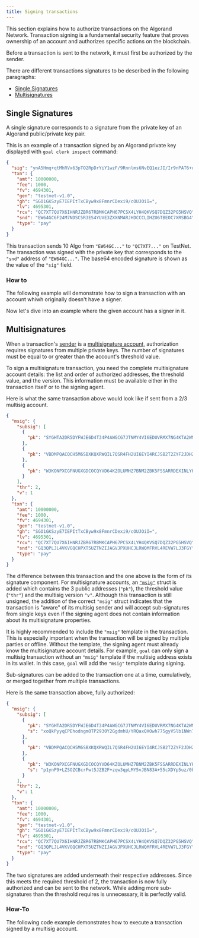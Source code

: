 ```yaml
---
title: Signing transactions
---
```



This section explains how to authorize transactions on the Algorand Network. Transaction signing is a fundamental security feature that proves ownership of an account and authorizes specific actions on the blockchain.

Before a transaction is sent to the network, it must first be authorized by the sender.

There are different transactions signatures to be described in the following paragraphs:

- [Single Signatures](#single-signatures)
- [Multisignatures](#multisignatures)

## Single Signatures

A single signature corresponds to a signature from the private key of an Algorand public/private key pair.

<LinkCard
  title='Keys & Signing'
  href='/concepts/accounts/keys-signing'
  description='Learn more about Algorand public/private key pairs and how they are used for signing.'
/>

This is an example of a transaction signed by an Algorand private key displayed with `goal clerk inspect` command:

```json
{
  "sig": "ynA5Hmq+qtMhRVx63pTO2RpDrYiY1wzF/9Rnnlms6NvEQ1ezJI/Ir9nPAT6+u+K8BQ32pplVrj5NTEMZQqy9Dw==",
  "txn": {
    "amt": 10000000,
    "fee": 1000,
    "fv": 4694301,
    "gen": "testnet-v1.0",
    "gh": "SGO1GKSzyE7IEPItTxCByw9x8FmnrCDexi9/cOUJOiI=",
    "lv": 4695301,
    "rcv": "QC7XT7QU7X6IHNRJZBR67RBMKCAPH67PCSX4LYH4QKVSQ7DQZ32PG5HSVQ",
    "snd": "EW64GC6F24M7NDSC5R3ES4YUVE3ZXXNMARJHDCCCLIHZU6TBEOC7XRSBG4",
    "type": "pay"
  }
}
```

This transaction sends 10 Algo from `"EW64GC..."` to `"QC7XT7..."` on TestNet. The transaction was signed with the private key that corresponds to the `"snd"` address of `"EW64GC..."`. The base64 encoded signature is shown as the value of the `"sig"` field.

### How to

The following example will demonstrate how to sign a transaction with an account whiwh originally doesn't have a signer.

<Tabs syncKey='lang'>
  <TabItem label='TypeScript' icon='seti:typescript'>
    <RemoteCode
      src='https://raw.githubusercontent.com/algorandfoundation/devportal-code-examples/refs/heads/main/projects/typescript-examples/algokit-utils-ts/transactions/signing-transactions.ts'
      snippet='TRANSACTION_WITH_NO_SIGNER'
      lang='ts'
      title='Signing-Transactions'
      frame='none'
    />
  </TabItem>
  <TabItem label='Python' icon='seti:python'>
    <RemoteCode
      src='https://raw.githubusercontent.com/algorandfoundation/devportal-code-examples/refs/heads/main/projects/python-examples/algokit_utils_py_examples/transactions/signing_transactions.py'
      snippet='TRANSACTION_WITH_NO_SIGNER'
      lang='py'
      title='Signing-Transactions'
      frame='none'
    />
  </TabItem>
</Tabs>

Now let's dive into an example where the given account has a signer in it.

<Tabs syncKey='lang'>
  <TabItem label='TypeScript' icon='seti:typescript'>
    <RemoteCode
      src='https://raw.githubusercontent.com/algorandfoundation/devportal-code-examples/refs/heads/main/projects/typescript-examples/algokit-utils-ts/transactions/signing-transactions.ts'
      snippet='TRANSACTION_WITH_SIGNER'
      lang='ts'
      title='Signing-Transactions-with-signer'
      frame='none'
    />
  </TabItem>
  <TabItem label='Python' icon='seti:python'>
    <RemoteCode
      src='https://raw.githubusercontent.com/algorandfoundation/devportal-code-examples/refs/heads/main/projects/python-examples/algokit_utils_py_examples/transactions/signing_transactions.py'
      snippet='TRANSACTION_WITH_SIGNER'
      lang='py'
      title='Signing-Transactions-with-signer'
      frame='none'
    />
  </TabItem>
</Tabs>

## Multisignatures

When a transaction's [sender](/concepts/transactions/reference#sender) is a [multisignature account](/concepts/accounts/overview), authorization requires signatures from multiple private keys. The number of signatures must be equal to or greater than the account's threshold value.

To sign a multisignature transaction, you need the complete multisignature account details: the list and order of authorized addresses, the threshold value, and the version. This information must be available either in the transaction itself or to the signing agent.

<LinkCard
  title='Multisignature Accounts'
  href='/concepts/accounts/overview'
  description='Learn how to configure and manage multisignature accounts on Algorand.'
/>

Here is what the same transaction above would look like if sent from a 2/3 multisig account.

```json
{
  "msig": {
    "subsig": [
      {
        "pk": "SYGHTA2DR5DYFWJE6D4T34P4AWGCG7JTNMY4VI6EDUVRMX7NG4KTA2WMDA"
      },
      {
        "pk": "VBDMPQACQCH5M6SBXKQXRWQIL7QSR4FH2UI6EYI4RCJSB2T2ZYF2JDHZ2Q"
      },
      {
        "pk": "W3KONPXCGFNUGXGDCOCQYVD64KZOLUMHZ7BNM2ZBK5FSSARRDEXINLYHPI"
      }
    ],
    "thr": 2,
    "v": 1
  },
  "txn": {
    "amt": 10000000,
    "fee": 1000,
    "fv": 4694301,
    "gen": "testnet-v1.0",
    "gh": "SGO1GKSzyE7IEPItTxCByw9x8FmnrCDexi9/cOUJOiI=",
    "lv": 4695301,
    "rcv": "QC7XT7QU7X6IHNRJZBR67RBMKCAPH67PCSX4LYH4QKVSQ7DQZ32PG5HSVQ",
    "snd": "GQ3QPLJL4VKVGQCHPXT5UZTNZIJAGVJPXUHCJLRWQMFRVL4REVW7LJ3FGY",
    "type": "pay"
  }
}
```

The difference between this transaction and the one above is the form of its signature component. For multisignature accounts, an [`"msig"`](/concepts/transactions/reference#msig) struct is added which contains the 3 public addresses (`"pk"`), the threshold value (`"thr"`) and the multisig version `"v"`. Although this transaction is still unsigned, the addition of the correct `"msig"` struct indicates that the transaction is "aware" of its multisig sender and will accept sub-signatures from single keys even if the signing agent does not contain information about its multisignature properties.

It is highly recommended to include the `"msig"` template in the transaction. This is especially important when the transaction will be signed by multiple parties or offline. Without the template, the signing agent must already know the multisignature account details. For example, `goal` can only sign a multisig transaction without an `"msig"` template if the multisig address exists in its wallet. In this case, `goal` will add the `"msig"` template during signing.

Sub-signatures can be added to the transaction one at a time, cumulatively, or merged together from multiple transactions.

Here is the same transaction above, fully authorized:

```json
{
  "msig": {
    "subsig": [
      {
        "pk": "SYGHTA2DR5DYFWJE6D4T34P4AWGCG7JTNMY4VI6EDUVRMX7NG4KTA2WMDA",
        "s": "xoQkPyyqCPEhodngmOTP2930Y2GgdmhU/YRQaxQXOwh775gyVSlb1NWn70KFRZvZU96cMtq6TXW+r4sK/lXBCQ=="
      },
      {
        "pk": "VBDMPQACQCH5M6SBXKQXRWQIL7QSR4FH2UI6EYI4RCJSB2T2ZYF2JDHZ2Q"
      },
      {
        "pk": "W3KONPXCGFNUGXGDCOCQYVD64KZOLUMHZ7BNM2ZBK5FSSARRDEXINLYHPI",
        "s": "p1ynP9+LZSOZCBcrFwt5JZB2F+zqw3qpLMY5vJBN83A+55cXDYp5uz/0b+vC0VKEKw+j+bL2TzKSL6aTESlDDw=="
      }
    ],
    "thr": 2,
    "v": 1
  },
  "txn": {
    "amt": 10000000,
    "fee": 1000,
    "fv": 4694301,
    "gen": "testnet-v1.0",
    "gh": "SGO1GKSzyE7IEPItTxCByw9x8FmnrCDexi9/cOUJOiI=",
    "lv": 4695301,
    "rcv": "QC7XT7QU7X6IHNRJZBR67RBMKCAPH67PCSX4LYH4QKVSQ7DQZ32PG5HSVQ",
    "snd": "GQ3QPLJL4VKVGQCHPXT5UZTNZIJAGVJPXUHCJLRWQMFRVL4REVW7LJ3FGY",
    "type": "pay"
  }
}
```

The two signatures are added underneath their respective addresses. Since this meets the required threshold of 2, the transaction is now fully authorized and can be sent to the network. While adding more sub-signatures than the threshold requires is unnecessary, it is perfectly valid.

### How-To

The following code example demonstrates how to execute a transaction signed by a multisig account.

<Tabs syncKey='lang'>
  <TabItem label='TypeScript' icon='seti:typescript'>
    <RemoteCode
      src='https://raw.githubusercontent.com/algorandfoundation/devportal-code-examples/refs/heads/main/projects/typescript-examples/algokit-utils-ts/transactions/signing-transactions.ts'
      snippet='MULTISIG_SIGNING_TRANSACTIONS'
      lang='ts'
      title='Signing-Transactions-multisig'
      frame='none'
    />
  </TabItem>
  <TabItem label='Python' icon='seti:python'>
    <RemoteCode
      src='https://raw.githubusercontent.com/algorandfoundation/devportal-code-examples/refs/heads/main/projects/python-examples/algokit_utils_py_examples/transactions/signing_transactions.py'
      snippet='MULTISIG_SIGNING_TRANSACTIONS'
      lang='py'
      title='Signing-Transactions-multisig'
      frame='none'
    />
  </TabItem>
</Tabs>
